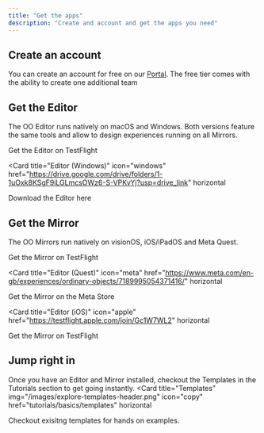 ```yaml
---
title: "Get the apps"
description: "Create and account and get the apps you need"
---
```


## Create an account
You can create an account for free on our [Portal](https://app.ordinary.space).
The free tier comes with the ability to create one additional team 

## Get the Editor
The OO Editor runs natively on macOS and Windows. Both versions feature the same tools and allow to design experiences running on all Mirrors.

<Columns cols={2}>
<Card
  title="Editor (macOS)"
  icon="apple"
  href="https://testflight.apple.com/join/rLUMK5RF"
  horizontal
>
Get the Editor on TestFlight
</Card>

<Card
  title="Editor (Windows)"
  icon="windows"
  href="https://drive.google.com/drive/folders/1-1uOxk8KSgF9iLGLmcsOWz6-S-VPKvYj?usp=drive_link"
  horizontal
>
Download the Editor here
</Card>

</Columns>


## Get the Mirror
The OO Mirrors run natively on visionOS, iOS/iPadOS and Meta Quest.


<Columns cols={2}>
<Card
  title="Mirror (visionOS)"
  icon="apple"
  href="https://testflight.apple.com/join/gnEUdQ7m"
  horizontal
>
Get the Mirror on TestFlight
</Card>

<Card
  title="Editor (Quest)"
  icon="meta"
  href="https://www.meta.com/en-gb/experiences/ordinary-objects/7189995054371416/"
  horizontal
>
Get the Mirror on the Meta Store
</Card>

<Card
  title="Editor (iOS)"
  icon="apple"
  href="https://testflight.apple.com/join/Gc1W7WL2"
  horizontal
>
Get the Mirror on TestFlight
</Card>
</Columns>

## Jump right in
Once you have an Editor and Mirror installed, checkout the Templates in the Tutorials section to get going instantly.
<Card
  title="Templates"
  img="/images/explore-templates-header.png"
  icon="copy"
  href="tutorials/basics/templates"
  horizontal
>
Checkout exisitng templates for hands on examples.
</Card>